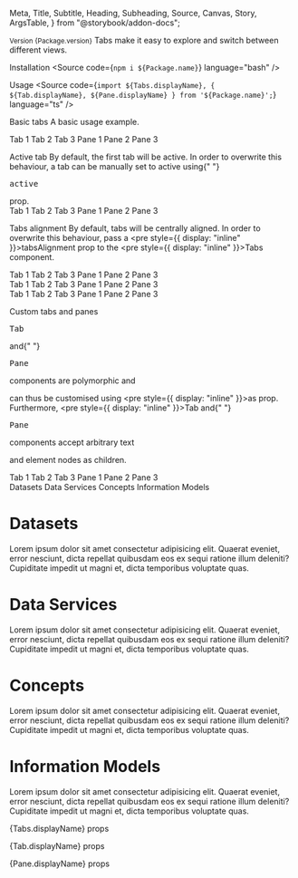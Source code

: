   Meta,
  Title,
  Subtitle,
  Heading,
  Subheading,
  Source,
  Canvas,
  Story,
  ArgsTable,
} from "@storybook/addon-docs";




<Meta title="Components/Tabs" />

<Title>Tabs</Title>
<Subtitle>
  <small>Version {Package.version}</small>
</Subtitle>
<Subtitle>
  Tabs make it easy to explore and switch between different views.
</Subtitle>

<Heading>Installation</Heading>
<Source code={`npm i ${Package.name}`} language="bash" />

<Heading>Usage</Heading>
<Source
  code={`import ${Tabs.displayName}, { ${Tab.displayName}, ${Pane.displayName} } from '${Package.name}';`}
  language="ts"
/>

<Subheading>Basic tabs</Subheading>
<Subtitle>A basic usage example.</Subtitle>

<Canvas>
  <Story name="Basic tabs">
    <div style={{ padding: "10px" }}>
      <Tabs>
        <Tab for="pane-1">Tab 1</Tab>
        <Tab for="pane-2">Tab 2</Tab>
        <Tab for="pane-3">Tab 3</Tab>
        <Pane id="pane-1">Pane 1</Pane>
        <Pane id="pane-2">Pane 2</Pane>
        <Pane id="pane-3">Pane 3</Pane>
      </Tabs>
    </div>
  </Story>
</Canvas>

<Subheading>Active tab</Subheading>
<Subtitle>
  By default, the first tab will be active. In order to overwrite this
  behaviour, a tab can be manually set to active using{" "}
  <pre style={{ display: "inline" }}>active</pre> prop.
</Subtitle>

<Canvas>
  <Story name="Active tab">
    <div style={{ padding: "10px" }}>
      <Tabs>
        <Tab for="pane-1">Tab 1</Tab>
        <Tab for="pane-2" active>
          Tab 2
        </Tab>
        <Tab for="pane-3">Tab 3</Tab>
        <Pane id="pane-1">Pane 1</Pane>
        <Pane id="pane-2">Pane 2</Pane>
        <Pane id="pane-3">Pane 3</Pane>
      </Tabs>
    </div>
  </Story>
</Canvas>

<Subheading>Tabs alignment</Subheading>
<Subtitle>
  By default, tabs will be centrally aligned. In order to overwrite this
  behaviour, pass a <pre style={{ display: "inline" }}>tabsAlignment</pre> prop
  to the <pre style={{ display: "inline" }}>Tabs</pre> component.
</Subtitle>

<Canvas>
  <Story name="Tabs alignment">
    <div style={{ padding: "10px" }}>
      <Tabs tabsAlignment={Alignment.LEFT}>
        <Tab for="pane-1">Tab 1</Tab>
        <Tab for="pane-2" active>
          Tab 2
        </Tab>
        <Tab for="pane-3">Tab 3</Tab>
        <Pane id="pane-1">Pane 1</Pane>
        <Pane id="pane-2">Pane 2</Pane>
        <Pane id="pane-3">Pane 3</Pane>
      </Tabs>
    </div>
    <div style={{ padding: "10px", marginTop: "20px" }}>
      <Tabs tabsAlignment={Alignment.CENTRE}>
        <Tab for="pane-1">Tab 1</Tab>
        <Tab for="pane-2" active>
          Tab 2
        </Tab>
        <Tab for="pane-3">Tab 3</Tab>
        <Pane id="pane-1">Pane 1</Pane>
        <Pane id="pane-2">Pane 2</Pane>
        <Pane id="pane-3">Pane 3</Pane>
      </Tabs>
    </div>
    <div style={{ padding: "10px", marginTop: "20px" }}>
      <Tabs tabsAlignment={Alignment.RIGHT}>
        <Tab for="pane-1">Tab 1</Tab>
        <Tab for="pane-2" active>
          Tab 2
        </Tab>
        <Tab for="pane-3">Tab 3</Tab>
        <Pane id="pane-1">Pane 1</Pane>
        <Pane id="pane-2">Pane 2</Pane>
        <Pane id="pane-3">Pane 3</Pane>
      </Tabs>
    </div>
  </Story>
</Canvas>

<Subheading>Custom tabs and panes</Subheading>
<Subtitle>
  <pre style={{ display: "inline" }}>Tab</pre> and{" "}
  <pre style={{ display: "inline" }}>Pane</pre> components are polymorphic and
  can thus be customised using <pre style={{ display: "inline" }}>as</pre> prop.
  Furthermore, <pre style={{ display: "inline" }}>Tab</pre> and{" "}
  <pre style={{ display: "inline" }}>Pane</pre> components accept arbitrary text
  and element nodes as children.
</Subtitle>

<Canvas>
  <Story name="Custom tabs and panes">
    <div style={{ padding: "10px" }}>
      <Tabs>
        <Tab for="pane-1" as={SC.Tab}>
          Tab 1
        </Tab>
        <Tab for="pane-2" as={SC.Tab}>
          Tab 2
        </Tab>
        <Tab for="pane-3" as={SC.Tab}>
          Tab 3
        </Tab>
        <Pane id="pane-1" as={SC.Pane}>
          Pane 1
        </Pane>
        <Pane id="pane-2" as={SC.Pane}>
          Pane 2
        </Pane>
        <Pane id="pane-3" as={SC.Pane}>
          Pane 3
        </Pane>
      </Tabs>
    </div>
    <div style={{ padding: "10px", marginTop: "20px" }}>
      <Tabs>
        <Tab for="datasets" as={SC.DatasetsTab}>
          <span>Datasets</span>
        </Tab>
        <Tab for="data-services" as={SC.DataServicesTab}>
          <span>Data Services</span>
        </Tab>
        <Tab for="concepts" as={SC.ConceptsTab}>
          <span>Concepts</span>
        </Tab>
        <Tab for="information-models" as={SC.InformationModelsTab}>
          <span>Information Models</span>
        </Tab>
        <Pane id="datasets" as={SC.DatasetsPane}>
          <h1>Datasets</h1>
          <p>
            Lorem ipsum dolor sit amet consectetur adipisicing elit. Quaerat
            eveniet, error nesciunt, dicta repellat quibusdam eos ex sequi
            ratione illum deleniti? Cupiditate impedit ut magni et, dicta
            temporibus voluptate quas.
          </p>
        </Pane>
        <Pane id="data-services" as={SC.DataServicesPane}>
          <h1>Data Services</h1>
          <p>
            Lorem ipsum dolor sit amet consectetur adipisicing elit. Quaerat
            eveniet, error nesciunt, dicta repellat quibusdam eos ex sequi
            ratione illum deleniti? Cupiditate impedit ut magni et, dicta
            temporibus voluptate quas.
          </p>
        </Pane>
        <Pane id="concepts" as={SC.ConceptsPane}>
          <h1>Concepts</h1>
          <p>
            Lorem ipsum dolor sit amet consectetur adipisicing elit. Quaerat
            eveniet, error nesciunt, dicta repellat quibusdam eos ex sequi
            ratione illum deleniti? Cupiditate impedit ut magni et, dicta
            temporibus voluptate quas.
          </p>
        </Pane>
        <Pane id="information-models" as={SC.InformationModelsPane}>
          <h1>Information Models</h1>
          <p>
            Lorem ipsum dolor sit amet consectetur adipisicing elit. Quaerat
            eveniet, error nesciunt, dicta repellat quibusdam eos ex sequi
            ratione illum deleniti? Cupiditate impedit ut magni et, dicta
            temporibus voluptate quas.
          </p>
        </Pane>
      </Tabs>
    </div>
  </Story>
</Canvas>

<Heading>{Tabs.displayName} props</Heading>
<ArgsTable of={Tabs} />

<Heading>{Tab.displayName} props</Heading>
<ArgsTable of={Tab} />

<Heading>{Pane.displayName} props</Heading>
<ArgsTable of={Pane} />
